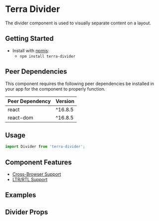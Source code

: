 


<Badge />

# Terra Divider

The divider component is used to visually separate content on a layout.

## Getting Started

- Install with [npmjs](https://www.npmjs.com):
  - `npm install terra-divider`

<!-- AUTO-GENERATED-CONTENT:START Peer Dependencies -->
## Peer Dependencies

This component requires the following peer dependencies be installed in your app for the component to properly function.

| Peer Dependency | Version |
|-|-|
| react | ^16.8.5 |
| react-dom | ^16.8.5 |

<!-- AUTO-GENERATED-CONTENT:END -->

## Usage

```jsx
import Divider from 'terra-divider';
```

## Component Features

* [Cross-Browser Support](https://engineering.cerner.com/terra-ui/about/terra-ui/component-standards#cross-browser-support)
* [LTR/RTL Support](https://engineering.cerner.com/terra-ui/about/terra-ui/component-standards#ltr--rtl)

## Examples
<DividerExample title="Default" />
<DividerWithText title="Custom Text" />
<DividerWithWrappingText title="Custom Text" />

## Divider Props
<DividerPropsTable />

